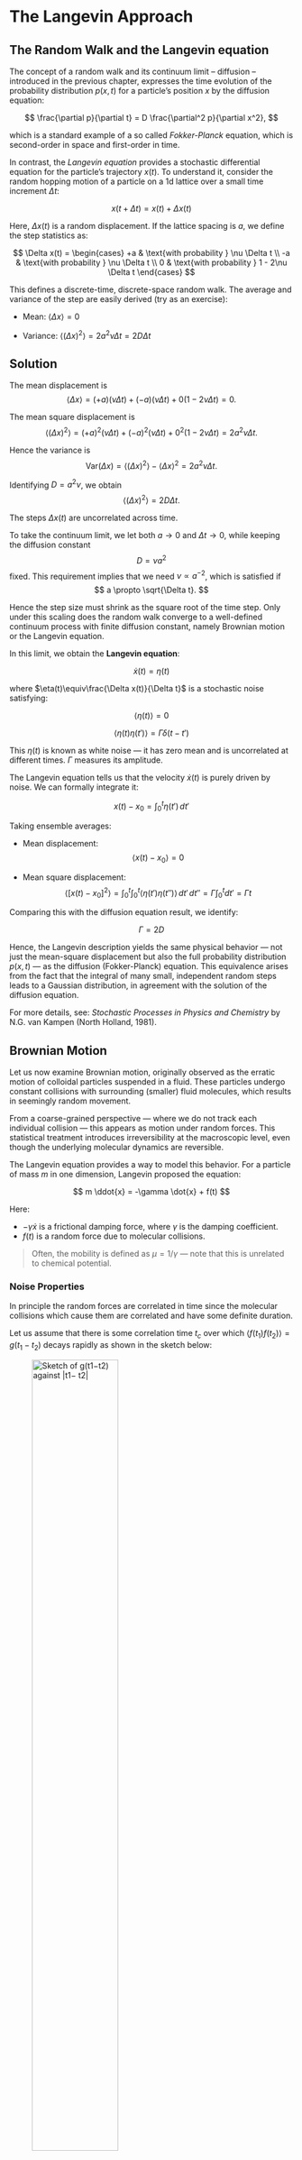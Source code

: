 # The Langevin Approach

## The Random Walk and the Langevin equation

The concept of a random walk and its continuum limit -- diffusion -- introduced in the previous chapter, expresses the time evolution of the probability distribution $p(x, t)$ for a particle's position $x$ by the diffusion equation:

$$
\frac{\partial p}{\partial t} = D \frac{\partial^2 p}{\partial x^2},
$$

which is a standard example of a so called *Fokker-Planck* equation, which is second-order in space and first-order in time.

In contrast, the *Langevin equation* provides a stochastic differential equation for the particle’s trajectory $x(t)$. 
To understand it, consider the random hopping motion of a particle on a 1d lattice over a small time increment $\Delta t$:

$$
x(t + \Delta t) = x(t) + \Delta x(t)
$$

Here, $\Delta x(t)$ is a random displacement. If the lattice spacing is $a$, we define the step statistics as:

$$
\Delta x(t) = 
\begin{cases}
+a & \text{with probability } \nu \Delta t \\
-a & \text{with probability } \nu \Delta t \\
0 & \text{with probability } 1 - 2\nu \Delta t
\end{cases}
$$

This defines a discrete-time, discrete-space random walk. The average and variance of the step are easily derived (try as an exercise):

* Mean: $\langle \Delta x \rangle = 0$

* Variance: $\langle (\Delta x)^2 \rangle = 2 a^2 \nu \Delta t = 2D \Delta t$

:::{.callout-caution collapse="true"}
## Solution

The mean displacement is
$$
\langle \Delta x \rangle = (+a)(\nu \Delta t) + (-a)(\nu \Delta t) + 0(1 - 2\nu \Delta t) = 0.
$$

The mean square displacement is
$$
\langle (\Delta x)^2 \rangle = (+a)^2(\nu \Delta t) + (-a)^2(\nu \Delta t) + 0^2(1 - 2\nu \Delta t)
= 2a^2\nu \Delta t.
$$

Hence the variance is
$$
\mathrm{Var}(\Delta x) = \langle (\Delta x)^2 \rangle - \langle \Delta x \rangle^2 = 2a^2\nu \Delta t.
$$

Identifying $D = a^2\nu$, we obtain
$$
\langle (\Delta x)^2 \rangle = 2D\Delta t.
$$



:::

The steps $\Delta x(t)$ are uncorrelated across time.



To take the continuum limit, we let both $a \to 0$ and $\Delta t \to 0$, while keeping the diffusion constant
$$
D = \nu a^2
$$
fixed. This requirement implies that we need $\nu\propto a^{-2}$, which is satisfied if 
$$
a \propto \sqrt{\Delta t}.
$$

Hence the step size must shrink as the square root of the time step.
Only under this scaling does the random walk converge to a well-defined continuum process
with finite diffusion constant, namely Brownian motion or the Langevin equation.

In this limit, we obtain the **Langevin equation**:

$$
\dot{x}(t) = \eta(t)
$$

where $\eta(t)\equiv\frac{\Delta x(t)}{\Delta t}$ is a stochastic noise satisfying:

$$
\langle \eta(t) \rangle = 0
$$

$$
\langle \eta(t) \eta(t') \rangle = \Gamma \delta(t - t')
$$

This $\eta(t)$ is known as white noise — it has zero mean and is uncorrelated at different times. $\Gamma$ measures its amplitude.

The Langevin equation tells us that the velocity $\dot{x}(t)$ is purely driven by noise. We can formally integrate it:

$$
x(t) - x_0 = \int_0^t \eta(t')\, dt'
$$

Taking ensemble averages:

* Mean displacement:
  $$
  \langle x(t) - x_0 \rangle = 0
  $$

* Mean square displacement:
  $$
  \langle [x(t) - x_0]^2 \rangle = \int_0^t \int_0^t \langle \eta(t') \eta(t'') \rangle\, dt'\, dt'' = \Gamma \int_0^t dt' = \Gamma t
  $$

Comparing this with the diffusion equation result, we identify:

$$
\Gamma = 2D
$$

Hence, the Langevin description yields the same physical behavior — not just the mean-square displacement but also the full probability distribution $p(x, t)$ — as the diffusion (Fokker-Planck) equation. This equivalence arises from the fact that the integral of many small, independent random steps leads to a Gaussian distribution, in agreement with the solution of the diffusion equation.

For more details, see: *Stochastic Processes in Physics and Chemistry* by N.G. van Kampen (North Holland, 1981).

## Brownian Motion

Let us now examine Brownian motion, originally observed as the erratic motion of colloidal particles suspended in a fluid. These particles undergo constant collisions with surrounding (smaller) fluid molecules, which results in seemingly random movement.

From a coarse-grained perspective — where we do not track each individual collision — this appears as motion under random forces. This statistical treatment introduces irreversibility at the macroscopic level, even though the underlying molecular dynamics are reversible.

The Langevin equation provides a way to model this behavior. For a particle of mass $m$ in one dimension, Langevin proposed the equation:

$$
m \ddot{x} = -\gamma \dot{x} + f(t)
$$

Here:

* $-\gamma \dot{x}$ is a frictional damping force, where $\gamma$ is the damping coefficient.
* $f(t)$ is a random force due to molecular collisions.

> Often, the mobility is defined as $\mu = 1/\gamma$ — note that this is unrelated to chemical potential.


### Noise Properties

In principle the random forces are correlated in time since the molecular collisions which cause them are correlated and have some definite duration. 


Let us assume that there is some correlation time $t_c$ over which $\langle f(t_1) f(t_2) \rangle = g(t_1 - t_2)$ decays rapidly as shown in the sketch below:

![Sketch of $g(t1−t2)$ against $|t1− t2|$](Figs/autocorrelate.png){#fig-autocorrelate
width=60%} 

Then as long as we consider timescales $\gg t_c$ we can safely replace $g(t_1 - t_2)$ by a delta function. Thus we can make the approximation of white noise

$$
\langle f(t) \rangle = 0
$$

$$
\langle f(t_1) f(t_2) \rangle = \Gamma \delta(t_1 - t_2)
$$



### Solving the Langevin Equation (velocity)

Let’s set $m = 1$ for simplicity and solve the equation:

$$
\dot{v} + \gamma v = f(t)
$$

We apply an integrating factor to get an exact differential on the LHS:

$$
\frac{d}{dt} \left[ v e^{\gamma t} \right] = e^{\gamma t} f(t)
$$

Integrating both sides:

$$
\int_0^t \frac{d}{dt'}\!\left( v e^{\gamma t'} \right) dt' = \int_0^t e^{\gamma t'} f(t')\, dt'
$$

$$
v(t)e^{\gamma t} - v_0 = \int_0^t e^{\gamma t'} f(t')\, dt'
$$

$$
v(t) = v_0 e^{-\gamma t} + \int_0^t e^{-\gamma (t - t')} f(t')\, dt'
$$

Taking the average:

$$
\langle v(t) \rangle = v_0 e^{-\gamma t}
$$

where we have used the fact that $f(t)$ is random with  $\langle f(t)\rangle=0$.
Thus:

* At short times: ($\gamma t \ll 1$): $\langle v \rangle \approx v_0$ ie. friction is negligible.
* At long times: ($\gamma t \gg 1$): $\langle v \rangle \to 0$ ie. the system loses memory of the initial velocity.


### Mean-square velocity

We now compute (do it as an exercise):

$$
\langle v(t)^2 \rangle = v_0^2 e^{-2\gamma t} + \Gamma \int_0^t e^{-2\gamma (t - t')} dt' = v_0^2 e^{-2\gamma t} + \frac{\Gamma}{2\gamma} \left(1 - e^{-2\gamma t} \right)
$$

::: {.callout-caution collapse="true"}
## Solution

$$
\begin{aligned}
\text{From the solution for }v(t)\text{ with }m=1:\\
v(t)&=v_0 e^{-\gamma t}+\int_0^t e^{-\gamma (t-t')}f(t')\,dt'.\\
\Rightarrow\; v(t)^2 &= v_0^2 e^{-2\gamma t}
+ 2 v_0 e^{-\gamma t}\int_0^t e^{-\gamma (t-t')} f(t')\,dt'
+ \int_0^t\!\!\int_0^t e^{-\gamma(2t-t'-t'')} f(t')f(t'')\,dt'\,dt''.
\end{aligned}
$$

$$
\begin{aligned}
\Rightarrow\; \langle v(t)^2\rangle &= v_0^2 e^{-2\gamma t} + 2 v_0 e^{-\gamma t}\int_0^t e^{-\gamma (t-t')} \underbrace{\langle f(t')\rangle}_{=\,0}\,dt' + \int_0^t\!\!\int_0^t e^{-\gamma(2t-t'-t'')}
\underbrace{\langle f(t')f(t'')\rangle}_{=\,\Gamma\,\delta(t'-t'')}\,dt'\,dt''\\
&= v_0^2 e^{-2\gamma t}
+ \Gamma \int_0^t e^{-2\gamma (t-t')}\,dt'\\
&= v_0^2 e^{-2\gamma t}
+ \Gamma\left[\,-\frac{1}{2\gamma}e^{-2\gamma (t-t')}\,\right]_{t'=0}^{t'=t}\\
&= v_0^2 e^{-2\gamma t} + \frac{\Gamma}{2\gamma}\bigl(1-e^{-2\gamma t}\bigr).
\end{aligned}
$$

$$
\boxed{\;\langle v(t)^2\rangle
= v_0^2 e^{-2\gamma t} + \dfrac{\Gamma}{2\gamma}\left(1-e^{-2\gamma t}\right)\;}
$$

:::

Implying that at

* Short times: $\langle v^2 \rangle \approx v_0^2$
* Long times: $\langle v^2 \rangle \to \Gamma / (2\gamma)$

At equilibrium, the equipartition theorem gives:

$$
\frac{1}{2} m \langle v^2 \rangle = \frac{1}{2} k_B T
$$

Using this to identify $\Gamma$:

$$
\Gamma = 2 \gamma k_B T
$$

This important result relates the noise strength to the damping and temperature — they have the same microscopic origin (molecular collisions).


### Mean-square displacement

We now integrate $v(t)$ again to get position $x(t)$ (with $m = 1$):

Using the result above and substituting $\Gamma = 2\gamma k_B T$, one finds (after integrating twice and some algebra):

$$
\langle [x(t) - x_0]^2 \rangle = \frac{(v_0^2 - k_B T)}{\gamma^2} (1 - e^{-\gamma t})^2 + \frac{2 k_B T}{\gamma} \left[ t - \frac{1 - e^{-\gamma t}}{\gamma} \right]
$$


::: {.callout-caution collapse="true"}
## Derivation (non-examinable)

The displacement over time $t$ is

$$
\Delta x(t) = x(t) - x(0) = \int_0^t v(t_1)\,dt_1.
$$

Hence, the mean-squared displacement (MSD) is

$$
\langle \Delta x^2(t) \rangle
= \Big\langle \int_0^t dt_1 \int_0^t dt_2\, v(t_1)v(t_2) \Big\rangle.
$$

Substituting the expression for $v(t)$ and averaging, we obtain (after some algebra)

$$
\langle v(t_1)v(t_2)\rangle = \frac{k_B T}{m}\, e^{-\gamma|t_1 - t_2|}.
$$

Inserting this result into the MSD expression gives

$$
\langle \Delta x^2(t) \rangle
= \frac{2k_B T}{m} \int_0^t dt_1 \int_0^{t_1} dt_2\, e^{-\gamma (t_1 - t_2)}.
$$

Evaluating the inner integral first:

$$
\int_0^{t_1} e^{-\gamma (t_1 - t_2)}\,dt_2
= \frac{1 - e^{-\gamma t_1}}{\gamma}.
$$

Then the outer integral becomes

$$
\int_0^t \frac{1 - e^{-\gamma t_1}}{\gamma}\,dt_1
= \frac{t}{\gamma} - \frac{1 - e^{-\gamma t}}{\gamma^2}.
$$

Therefore, the mean-squared displacement is

$$
\boxed{
\langle \Delta x^2(t)\rangle
= 2\frac{k_B T}{m}
\left(\frac{t}{\gamma} - \frac{1 - e^{-\gamma t}}{\gamma^2}\right)
= 2\frac{k_B T}{m\gamma^2}\big(\gamma t - 1 + e^{-\gamma t}\big).
}
$$

:::

Limiting behaviours:

* Short times: ($\gamma t \ll 1$):

  $$
  \langle [x(t) - x_0]^2 \rangle \approx v_0^2 t^2
  $$

  (correspinding to *ballistic* motion)

* Long time ($\gamma t \gg 1$): 

  $$
  \langle [x(t) - x_0]^2 \rangle \approx \frac{2 k_B T}{\gamma} t
  $$

  (corresponding to *diffusive motion*)

<!-- 
![Schematic plot of the crossover from ballistic to diffusive motion for a colloid in a fluid.](Figs/brownian_crossover.png){#fig-browniancross
width=60%}  -->


The effective diffusion constant is:

$$
D = \frac{k_B T}{\gamma}
$$

This is the **Einstein relation**, connecting the rate of diffusion to temperature and damping.
 It is useful as it allows an explicit expression for the diffusion
constant if one knows $\gamma$. A famous example is a sphere: the equation for fluid flow past a moving
sphere may be solved and yields  $\gamma=6\pi\eta a$ where $a$ is the radius of the sphere and here $\eta$ is
the fluid viscosity. This gives

$$
D=\frac{k_BT}{6\pi\eta a}
$$
which is the **Stokes-Einstein** formula for the diffusion constant of a colloidal particle.


### External Forces and Mobility

Now consider a charged particle with charge $q$ under an external electric field $E$. The Langevin equation becomes:

$$
m \dot{v} = -\gamma v + qE
$$

At long times, the particle reaches a steady drift velocity:

$$
\langle v \rangle = \frac{qE}{\gamma} = \frac{qED}{k_B T}
$$

Defining the mobility $\mu$ by $\langle v \rangle = \mu qE$, we get the **Nernst-Einstein relation**:

$$
\mu = \frac{D}{k_B T}
$$

This relation connects the response of a system to an external perturbation (mobility) with its internal fluctuations (diffusivity).


### Molecular Dynamics simulation of Brownian motion for a colloid particle in a liquid suspension

{{< video Movies/brownian_colloid.mp4 >}}


```python
#| echo: true
#| eval: false
#| code-fold: true
#| code-summary: "Show python code"
import numpy as np
import matplotlib.pyplot as plt
import matplotlib.animation as animation
from numba import njit

# Parameters
n_fluid = 300
box_size = 20.0
n_steps = 10000
sigma_f = 1.0
sigma_c = 10.0
epsilon = 0.05
mass_f = 1.0
mass_c = 2.0
dt = 1e-5
dt_e = 1e-5

# Echo the parameter values
print("Simulation Parameters:")
print(f"n_fluid = {n_fluid}")
print(f"box_size = {box_size}")
print(f"n_steps = {n_steps}")
print(f"sigma_f = {sigma_f}")
print(f"sigma_c = {sigma_c}")
print(f"epsilon = {epsilon}")
print(f"mass_f = {mass_f}")
print(f"mass_c = {mass_c}")
print(f"dt = {dt}")
 
 # Derived quantities

sigma_f6 = sigma_f ** 6
sigma_f12 = sigma_f **12
sigma_cf = 0.5 * (sigma_f + sigma_c)
sigma_cf6 = sigma_cf ** 6
sigma_cf12 = sigma_cf ** 12

np.random.seed(42)

# Safe initialization to avoid overlaps with colloid and other fluid particles
def initialize_fluid_positions(n_fluid, box_size, sigma_f, sigma_c, colloid_pos, min_dist_factor=0.85):
    min_dist_ff = min_dist_factor * sigma_f
    min_dist_cf = min_dist_factor * 0.5 * (sigma_f + sigma_c)
    positions = []
    max_attempts = 20000

    for _ in range(n_fluid):
        for attempt in range(max_attempts):
            trial = np.random.rand(2) * box_size
            too_close = False

            # Check distance to colloid center
            if np.linalg.norm(trial - colloid_pos[0]) < min_dist_cf:
                too_close = True

            # Check distances to already placed fluid particles
            for existing in positions:
                if np.linalg.norm(trial - existing) < min_dist_ff:
                    too_close = True
                    break

            if not too_close:
                positions.append(trial)
                break
        else:
            raise RuntimeError("Failed to place a fluid particle without overlap after many attempts.")
    
    return np.array(positions)

colloid_pos = np.array([[box_size / 2, box_size / 2]])
fluid_pos = initialize_fluid_positions(n_fluid, box_size, sigma_f, sigma_c, colloid_pos)
fluid_vel = (np.random.rand(n_fluid, 2) - 0.5)
colloid_vel = np.zeros((1, 2))

@njit
def compute_forces_numba(fluid_pos, colloid_pos, sigma_cf6, sigma_cf12, sigma_f6, sigma_f12, epsilon, box_size, n_fluid):
    forces_f = np.zeros_like(fluid_pos)
    force_c = np.zeros_like(colloid_pos)

    for i in range(n_fluid):
        # Fluid-colloid interaction
        rij = fluid_pos[i] - colloid_pos[0]
        rij -= box_size * np.round(rij / box_size)
        dist2 = np.dot(rij, rij)
        if dist2 < (2.5 ** 2) * ((sigma_cf6 ** (1/6)) ** 2) and dist2 > 1e-10:
            r2 = dist2
            r6 = r2 ** 3
            r12 = r6 ** 2
            fmag = 48 * epsilon * ((sigma_cf12 / r12) - 0.5 * (sigma_cf6 / r6)) / r2
            fvec = fmag * rij
            forces_f[i] += fvec
            force_c[0] -= fvec

        for j in range(i + 1, n_fluid):
            rij = fluid_pos[i] - fluid_pos[j]
            rij -= box_size * np.round(rij / box_size)
            dist2 = np.dot(rij, rij)
            if dist2 < (2.5 ** 2) * ((sigma_f6 ** (1/6)) ** 2) and dist2 > 1e-10:
                r2 = dist2
                r6 = r2 ** 3
                r12 = r6 ** 2
                fmag = 48 * epsilon * ((sigma_f12 / r12) - 0.5 * (sigma_f6 / r6)) / r2
                fvec = fmag * rij
                forces_f[i] += fvec
                forces_f[j] -= fvec

    return forces_f, force_c

    fluid_history = []
colloid_history = []
forces_f, force_c = compute_forces_numba(fluid_pos, colloid_pos, sigma_cf6, sigma_cf12, sigma_f6, sigma_f12, epsilon, box_size, n_fluid)

n_equilibration = 2000  # Number of steps to equilibrate before tracking

# Equilibration phase (no history recorded)

for step in range(n_equilibration):
    fluid_pos += fluid_vel * dt_e + 0.5 * forces_f / mass_f * dt**2
    colloid_pos += colloid_vel * dt_e + 0.5 * force_c / mass_c * dt**2
    fluid_pos %= box_size
    colloid_pos %= box_size
    new_forces_f, new_force_c = compute_forces_numba(fluid_pos, colloid_pos, sigma_cf6, sigma_cf12, sigma_f6, sigma_f12, epsilon, box_size, n_fluid)
    fluid_vel += 0.5 * (forces_f + new_forces_f) / mass_f * dt_e
    colloid_vel += 0.5 * (force_c + new_force_c) / mass_c * dt_e
    forces_f = new_forces_f
    force_c = new_force_c
    # if step < 10:  # Log only the first few steps
    #     force_mag = np.linalg.norm(force_c[0])
    #     print(f"Step {step:3d} | Colloid Pos: {colloid_pos[0]} | Vel: {colloid_vel[0]} | |F|: {force_mag:.4e}")

# Production phase (history recorded)

for step in range(n_steps):
    fluid_pos += fluid_vel * dt + 0.5 * forces_f / mass_f * dt**2
    colloid_pos += colloid_vel * dt + 0.5 * force_c / mass_c * dt**2
    fluid_pos %= box_size
    colloid_pos %= box_size
    new_forces_f, new_force_c = compute_forces_numba(fluid_pos, colloid_pos, sigma_cf6, sigma_cf12, sigma_f6, sigma_f12, epsilon, box_size, n_fluid)
    fluid_vel += 0.5 * (forces_f + new_forces_f) / mass_f * dt
    colloid_vel += 0.5 * (force_c + new_force_c) / mass_c * dt
    forces_f = new_forces_f
    force_c = new_force_c
    if step % 10 == 0:
        fluid_history.append(fluid_pos.copy())
        colloid_history.append(colloid_pos.copy())

fig, ax = plt.subplots()
# Calculate figure and plot scale parameters
fig_width_inch = fig.get_size_inches()[0]
dpi = fig.dpi
axis_length_pt = fig_width_inch * dpi
marker_scale = 0.1  # Scale factor for visibility
fluid_marker_size = (marker_scale * axis_length_pt / box_size) ** 2
colloid_marker_size = 0.7*(marker_scale * sigma_c / sigma_f * axis_length_pt / box_size) ** 2
fluid_scatter = ax.scatter([], [], s=fluid_marker_size, c='blue')
colloid_scatter = ax.scatter([], [], s=colloid_marker_size, c='red')
trajectory, = ax.plot([], [], 'r--', linewidth=1, alpha=0.5)
ax.set_xlim(0, box_size)
ax.set_ylim(0, box_size)
ax.set_xticks([])
ax.set_yticks([])
ax.set_xticklabels([])
ax.set_yticklabels([])
ax.set_aspect('equal')
colloid_traj = []

def init():
    empty_offsets = np.empty((0, 2))
    fluid_scatter.set_offsets(empty_offsets)
    colloid_scatter.set_offsets(empty_offsets)
    trajectory.set_data([], [])
    return fluid_scatter, colloid_scatter, trajectory

def update(frame):
    fluid_scatter.set_offsets(fluid_history[frame])
    colloid_scatter.set_offsets(colloid_history[frame])
    colloid_traj.append(colloid_history[frame][0])
    traj_array = np.array(colloid_traj)
    trajectory.set_data(traj_array[:, 0], traj_array[:, 1])
    return fluid_scatter, colloid_scatter, trajectory

ani = animation.FuncAnimation(fig, update, frames=len(fluid_history), init_func=init, blit=True, interval=20)
ani.save("brownian_colloid.mp4", writer="ffmpeg", fps=30)
print("Simulation complete. Video saved as 'brownian_colloid.mp4'.")


```

More about the scientists mentioned in this chapter:

[Paul Langevin](https://en.wikipedia.org/wiki/Paul_Langevin)

[Robert Brown](https://en.wikipedia.org/wiki/Robert_Brown_(botanist,_born_1773))

[Albert Einstein](https://en.wikipedia.org/wiki/Albert_Einstein)

[Walther Nernst](https://en.wikipedia.org/wiki/Walther_Nernst)

[George Stokes](https://en.wikipedia.org/wiki/Sir_George_Stokes,_1st_Baronet)